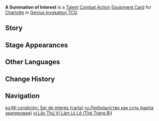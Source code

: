 {{About|the [[Genius Invokation TCG]] Equipment Card|[[Charlotte]]'s Constellation 6|A Summation of Interest}}
{{Genius Invokation TCG Infobox
|title     = A Summation of Interest
|id        = 211101
|image     = A Summation of Interest Equipment Card.png
|type      = Equipment Card
|group     = Talent;Combat Action
|character = Charlotte
|skill     = Framing: Freezing Point Composition
|effect    = '''Combat Action''': When your active character is '''Charlotte''', equip this card.<br>After Charlotte equips this card, immediately use '''[[Framing: Freezing Point Composition (Character Card Skill)|Framing: Freezing Point Composition]]''' once.<br>When your Charlotte, who has this card equipped, is on the field, and after any of your characters uses a Normal Attack: If your opponent has a character on the field with '''Snappy Silhouette''' attached, heal your active character for 2 HP. (Once per Round)
|matching  = 3
|element   = Cryo
|source1   = Achieve victory within 6 Rounds in [[Genius Invokation TCG/Stage/Charlotte/Friendly Fracas|Friendly Fracas (Charlotte)]]
|source2   = Win with less than 2 characters defeated in [[Genius Invokation TCG/Stage/Charlotte/Friendly Fracas|Friendly Fracas (Charlotte)]]
}}
'''A Summation of Interest''' is a [[Talent Card|Talent]] [[Combat Action Card|Combat Action]] [[Equipment Card]] for [[Charlotte (Character Card)|Charlotte]] in [[Genius Invokation TCG]].

==Story==
{{Description|"Breaking news!"|title=Charlotte: A Summation of Interest}}

==Stage Appearances==
{{Genius Invokation TCG Stage Appearances}}

==Other Languages==
{{Other Languages|A Summation of Interest}}

==Change History==
{{Change History|4.5}}

==Navigation==
{{Genius Invokation TCG Navbox|Equipment Card}}

[[es:Mi condición: Ser de interés (carta)]]
[[ru:Любопытство как суть (карта экипировки)]]
[[vi:Lấy Thú Vị Làm Lý Lẽ (Thẻ Trang Bị)]]